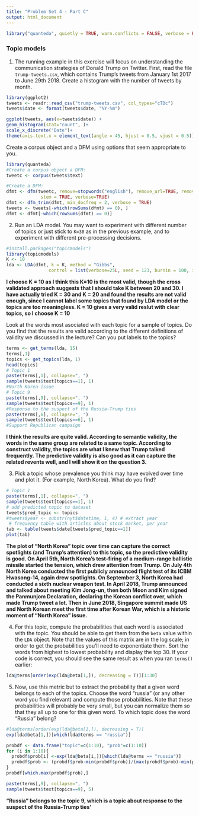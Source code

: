 ```yaml
---
title: "Problem Set 4 - Part C"
output: html_document
---
```


```r
library("quanteda", quietly = TRUE, warn.conflicts = FALSE, verbose = FALSE)
```

### Topic models

1. The running example in this exercise will focus on understanding the communication strategies of Donald Trump on Twitter. First, read the file `trump-tweets.csv`, which contains Trump's tweets from January 1st 2017 to June 29th 2018. Create a histogram with the number of tweets by month.

```r
library(ggplot2)
tweets <- readr::read_csv("trump-tweets.csv", col_types="cTDc")
tweets$date <- format(tweets$date, "%Y-%m")

ggplot(tweets, aes(x=tweets$date)) + 
geom_histogram(stat="count", )+
scale_x_discrete("Date")+
theme(axis.text.x = element_text(angle = 45, hjust = 0.5, vjust = 0.5))
```

Create a corpus object and a DFM using options that seem appropriate to you.

```r
library(quanteda)
#Create a corpus object a DFM:
tweetc <- corpus(tweets$text)

#Create a DFM:
dfmt <- dfm(tweetc, remove=stopwords("english"), remove_url=TRUE, remove_punct=TRUE,
             stem = TRUE, verbose=TRUE)
dfmt <- dfm_trim(dfmt, min_docfreq = 2, verbose = TRUE)
tweets <- tweets[-which(rowSums(dfmt) == 0), ]
dfmt <- dfmt[-which(rowSums(dfmt) == 0)]
```

2. Run an LDA model. You may want to experiment with different number of topics or just stick to `K=30` as in the previous example, and to experiment with different pre-processing decisions.

```r
#install.packages("topicmodels")
library(topicmodels)
K <- 10
lda <- LDA(dfmt, k = K, method = "Gibbs", 
                control = list(verbose=25L, seed = 123, burnin = 100, iter = 500))
```
**I choose K = 10 as I think this K=10 is the most valid, though the cross validated approach suggests that I should take K between 20 and 30. I have actually tried K = 30 and K = 20 and found the results are not valid enough, since I cannot label some topics that found by LDA model or the topics are too meaningless. K = 10 gives a very valid reslut with clear topics, so I choose K = 10**

Look at the words most asociated with each topic for a sample of topics. Do you find that the results are valid according to the different definitions of validity we discussed in the lecture? Can you put labels to the topics?

```r
terms <- get_terms(lda, 15)
terms[,1]
topics <- get_topics(lda, 1)
head(topics)
# Topic 1
paste(terms[,1], collapse=", ")
sample(tweets$text[topics==1], 1)
#North Korea issue
# Topic 9
paste(terms[,9], collapse=", ")
sample(tweets$text[topics==9], 1)
#Response to the suspect of the Russia-Trump ties
paste(terms[,6], collapse=", ")
sample(tweets$text[topics==6], 1)
#Support Republican campaign
```

**I think the results are quite valid. According to semantic validity, the words in the same group are related to a same topic. According to construct validity, the topics are what I knew that Trump talked frequently. The predictive validity is also good as it can capture the related revents well, and I will show it on the question 3. **

3. Pick a topic whose prevalence you think may have evolved over time and plot it. (For example, North Korea). What do you find?

```r
# Topic 1
paste(terms[,1], collapse=", ")
sample(tweets$text[topics==1], 1)
# add predicted topic to dataset
tweets$pred_topic <- topics
#tweets$year <- substr(nyt$datetime, 1, 4) # extract year
 # frequency table with articles about stock market, per year
tab <- table(tweets$date[tweets$pred_topic==1])
plot(tab)
```

**The plot of "North Korea" topic over time can capture the correct spotlights (and Trump's attention) to this topic, so the predictive validity is good. On April 5th, North Korea's test-firing of a medium-range ballistic missile started the tension, which drew attention from Trump. On July 4th North Korea conducted the first publicly announced flight test of its ICBM Hwasong-14, again drew spotlights. On September 3, North Korea had conducted a sixth nuclear weapon test. In April 2018, Trump announced and talked about meeting Kim Jong-un, then both Moon and Kim signed the Panmunjom Declaration, declaring the Korean conflict over, which made Trump tweet a lot. Then in June 2018, Singapore summit made US and North Korean meet the first time after Korean War, which is a historic moment of "North Korea" issue. **

4. For this topic, compute the probabilities that each word is associated with the topic. You should be able to get them from the `beta` value within the `LDA` object. Note that the values of this matrix are in the log scale; in order to get the probabilities you'll need to exponentiate them. Sort the words from highest to lowest probability and display the top 30. If your code is correct, you should see the same result as when you ran `terms()` earlier:

```r
lda@terms[order(exp(lda@beta[1,]), decreasing = T)][1:30]
```

5. Now, use this metric but to extract the probability that a given word belongs to each of the topics. Choose the word "russia" (or any other word you find relevant) and compute those probabilities. Note that these probabilities will probably be very small, but you can normalize them so that they all up to one for this given word. To which topic does the word "Russia" belong?

```r
#lda@terms[order(exp(lda@beta[1,]), decreasing = T)]
exp(lda@beta[1,])[which(lda@terms == "russia")]

probdf <- data.frame("topic"=c(1:10), "prob"=c(1:10))
for (i in 1:10){
  probdf$prob[i] <-exp(lda@beta[i,])[which(lda@terms == "russia")]
  probdf$prob <- (probdf$prob-min(probdf$prob))/(max(probdf$prob)-min(probdf$prob))
}
probdf[which.max(probdf$prob),]

paste(terms[,9], collapse=", ")
sample(tweets$text[topics==9], 5)
```

**"Russia" belongs to the topic 9, which is a topic about response to the suspect of the Russia-Trump ties'**


